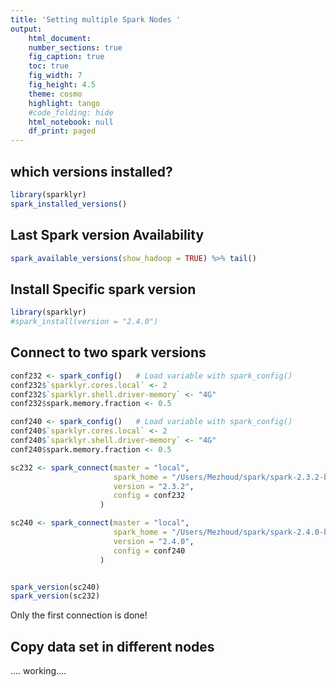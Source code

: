 ```yaml
---
title: 'Setting multiple Spark Nodes '
output:
    html_document:
    number_sections: true
    fig_caption: true
    toc: true
    fig_width: 7
    fig_height: 4.5
    theme: cosmo
    highlight: tango
    #code_folding: hide
    html_notebook: null
    df_print: paged 
---
```


## which versions installed?
```r
library(sparklyr)
spark_installed_versions()
```

## Last Spark version Availability
```r
spark_available_versions(show_hadoop = TRUE) %>% tail()
```

## Install Specific spark version
```r
library(sparklyr)
#spark_install(version = "2.4.0")
```


## Connect to two spark versions

```r
conf232 <- spark_config()   # Load variable with spark_config()
conf232$`sparklyr.cores.local` <- 2
conf232$`sparklyr.shell.driver-memory` <- "4G"
conf232$spark.memory.fraction <- 0.5

conf240 <- spark_config()   # Load variable with spark_config()
conf240$`sparklyr.cores.local` <- 2
conf240$`sparklyr.shell.driver-memory` <- "4G"
conf240$spark.memory.fraction <- 0.5

sc232 <- spark_connect(master = "local",
                       spark_home = "/Users/Mezhoud/spark/spark-2.3.2-bin-hadoop2.7",
                       version = "2.3.2",
                       config = conf232
                    )

sc240 <- spark_connect(master = "local",
                       spark_home = "/Users/Mezhoud/spark/spark-2.4.0-bin-hadoop2.7",
                       version = "2.4.0",
                       config = conf240
                    )


spark_version(sc240)
spark_version(sc232)
```

Only the first connection is done!

## Copy data set in different nodes

.... working....
